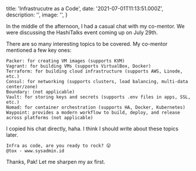 
  title: 'Infrastrucutre as a Code',
  date: '2021-07-01T11:13:51.000Z',
  description: '',
  image: '',
}

In the middle of the afternoon, I had a casual chat with my co-mentor. We were discussing the HashiTalks event coming up on July 29th.

There are so many interesting topics to be covered. My co-mentor mentioned a few key ones:

    Packer: for creating VM images (supports KVM)
    Vagrant: for building VMs (supports VirtualBox, Docker)
    Terraform: for building cloud infrastructure (supports AWS, Linode, etc.)
    Consul: for networking (supports clusters, load balancing, multi-data center/zone)
    Boundary: (not applicable)
    Vault: for storing keys and secrets (supports .env files in apps, SSL, etc.)
    Nomad: for container orchestration (supports HA, Docker, Kubernetes)
    Waypoint: provides a modern workflow to build, deploy, and release across platforms (not applicable)

I copied his chat directly, haha. I think I should write about these topics later.

    Infra as code, are you ready to rock? 😛
    @tox - www.sysadmin.id

Thanks, Pak! Let me sharpen my ax first.

